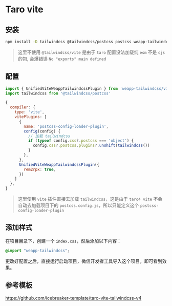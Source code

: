 
# Taro vite

## 安装

```bash npm2yarn
npm install -D tailwindcss @tailwindcss/postcss postcss weapp-tailwindcss
```

> 这里不使用 `@tailwindcss/vite` 是由于 `taro` 配置没法加载纯 `esm` 不是 `cjs` 的包, 会爆错误 `No "exports" main defined`

<Patch />

## 配置

```js title="config/index.ts"
import { UnifiedViteWeappTailwindcssPlugin } from 'weapp-tailwindcss/vite'
import tailwindcss from '@tailwindcss/postcss'

{
  compiler: {
    type: 'vite',
    vitePlugins: [
      {
        name: 'postcss-config-loader-plugin',
        config(config) {
          // 加载 tailwindcss
          if (typeof config.css?.postcss === 'object') {
            config.css?.postcss.plugins?.unshift(tailwindcss())
          }
        },
      },
      UnifiedViteWeappTailwindcssPlugin({
        rem2rpx: true,
      })
    ]
  },
}
```

> 这里使用 `vite` 插件直接去加载 `tailwindcss`，这是由于 `taro4 vite` 不会自动去加载项目下的 `postcss.config.js`，所以只能定义这个 `postcss-config-loader-plugin`

## 添加样式

在项目目录下，创建一个 `index.css`，然后添加以下内容：

```css title="index.css"
@import "weapp-tailwindcss";
```


更改好配置之后，直接运行启动项目，微信开发者工具导入这个项目，即可看到效果。

## 参考模板

https://github.com/icebreaker-template/taro-vite-tailwindcss-v4